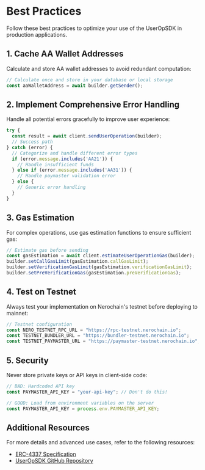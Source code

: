 
# Best Practices

Follow these best practices to optimize your use of the UserOpSDK in production applications.

## 1. Cache AA Wallet Addresses

Calculate and store AA wallet addresses to avoid redundant computation:

```typescript
// Calculate once and store in your database or local storage
const aaWalletAddress = await builder.getSender();
```

## 2. Implement Comprehensive Error Handling

Handle all potential errors gracefully to improve user experience:

```typescript
try {
  const result = await client.sendUserOperation(builder);
  // Success path
} catch (error) {
  // Categorize and handle different error types
  if (error.message.includes('AA21')) {
    // Handle insufficient funds
  } else if (error.message.includes('AA31')) {
    // Handle paymaster validation error
  } else {
    // Generic error handling
  }
}
```

## 3. Gas Estimation

For complex operations, use gas estimation functions to ensure sufficient gas:

```typescript
// Estimate gas before sending
const gasEstimation = await client.estimateUserOperationGas(builder);
builder.setCallGasLimit(gasEstimation.callGasLimit);
builder.setVerificationGasLimit(gasEstimation.verificationGasLimit);
builder.setPreVerificationGas(gasEstimation.preVerificationGas);
```

## 4. Test on Testnet

Always test your implementation on Nerochain's testnet before deploying to mainnet:

```typescript
// Testnet configuration
const NERO_TESTNET_RPC_URL = "https://rpc-testnet.nerochain.io";
const TESTNET_BUNDLER_URL = "https://bundler-testnet.nerochain.io";
const TESTNET_PAYMASTER_URL = "https://paymaster-testnet.nerochain.io";
```

## 5. Security

Never store private keys or API keys in client-side code:

```typescript
// BAD: Hardcoded API key
const PAYMASTER_API_KEY = "your-api-key"; // Don't do this!

// GOOD: Load from environment variables on the server
const PAYMASTER_API_KEY = process.env.PAYMASTER_API_KEY;
```

## Additional Resources

For more details and advanced use cases, refer to the following resources:
- [ERC-4337 Specification](https://eips.ethereum.org/EIPS/eip-4337)
- [UserOpSDK GitHub Repository](https://github.com/nerochain/aa-userop-sdk)

<PageFeedback path="/en/developer-tools/user-op-sdk/best-practices" /> 